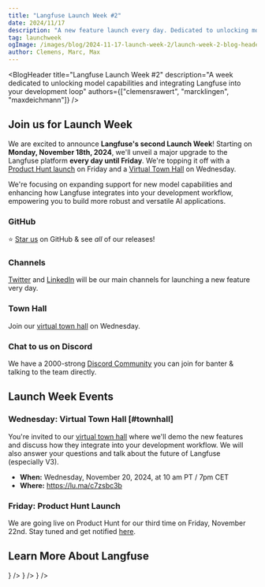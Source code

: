 ```yaml
---
title: "Langfuse Launch Week #2"
date: 2024/11/17
description: "A new feature launch every day. Dedicated to unlocking model capabilities and integrating Langfuse tightly in your development loop."
tag: launchweek
ogImage: /images/blog/2024-11-17-launch-week-2/launch-week-2-blog-header.png
author: Clemens, Marc, Max
---
```



<BlogHeader
  title="Langfuse Launch Week #2"
  description="A week dedicated to unlocking model capabilities and integrating Langfuse into your development loop"
  authors={["clemensrawert", "marcklingen", "maxdeichmann"]}
/>

## Join us for Launch Week

We are excited to announce **Langfuse's second Launch Week**! Starting on **Monday, November 18th, 2024**, we'll unveil a major upgrade to the Langfuse platform **every day until Friday**. We're topping it off with a [Product Hunt launch](/ph) on Friday and a [Virtual Town Hall](https://lu.ma/c7zsbc3b) on Wednesday.

We're focusing on expanding support for new model capabilities and enhancing how Langfuse integrates into your development workflow, empowering you to build more robust and versatile AI applications.

<Steps>

### GitHub
⭐️ [Star us](https://github.com/langfuse/langfuse/) on GitHub & see _all_ of our releases!
### Channels
[Twitter](https://x.com/langfuse) and [LinkedIn](https://www.linkedin.com/company/langfuse/) will be our main channels for launching a new feature very day.
### Town Hall
Join our [virtual town hall](https://lu.ma/c7zsbc3b) on Wednesday.
### Chat to us on Discord
We have a 2000-strong [Discord Community](/discord) you can join for banter & talking to the team directly.

</Steps>

## Launch Week Events

### Wednesday: Virtual Town Hall [#townhall]

You're invited to our [virtual town hall](https://lu.ma/c7zsbc3b) where we'll demo the new features and discuss how they integrate into your development workflow. We will also answer your questions and talk about the future of Langfuse (especially V3).

- **When:** Wednesday, November 20, 2024, at 10 am PT / 7pm CET
- **Where:** https://lu.ma/c7zsbc3b

### Friday: Product Hunt Launch

We are going live on Product Hunt for our third time on Friday, November 22nd. Stay tuned and get notified [here](/ph).


## Learn More About Langfuse


<Cards num={3}>
  <Card
    title="Docs"
    href="/docs"
    icon={<BookOpen />}
  />
  <Card title="Quickstart" href="/docs/get-started" icon={<BookOpen />} />
  <Card
    title="Cookbooks"
    href="/docs/cookbooks"
    icon={<FileCode />}
  />
</Cards>
